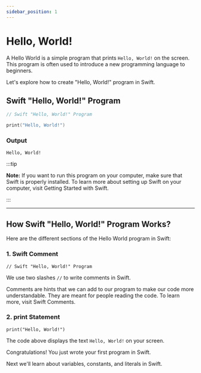 ```yaml
---
sidebar_position: 1
---
```


# Hello, World!

A Hello World is a simple program that prints `Hello, World!` on the screen. This program is often used to introduce a new programming language to beginners.

Let's explore how to create "Hello, World!" program in Swift.

## Swift "Hello, World!" Program

```Swift
// Swift "Hello, World!" Program

print("Hello, World!")

```

### Output

```
Hello, World!
```

:::tip

**Note:** If you want to run this program on your computer, make sure that Swift is properly installed. To learn more about setting up Swift on your computer, visit Getting Started with Swift.

:::

---

## How Swift "Hello, World!" Program Works?

Here are the different sections of the Hello World program in Swift:

### 1. Swift Comment

```
// Swift "Hello, World!" Program
```

We use two slashes `//` to write comments in Swift.

Comments are hints that we can add to our program to make our code more understandable. They are meant for people reading the code. To learn more, visit Swift Comments.

### 2. print Statement

```
print("Hello, World!")
```

The code above displays the text `Hello, World!` on your screen.

Congratulations! You just wrote your first program in Swift.

Next we'll learn about variables, constants, and literals in Swift.
